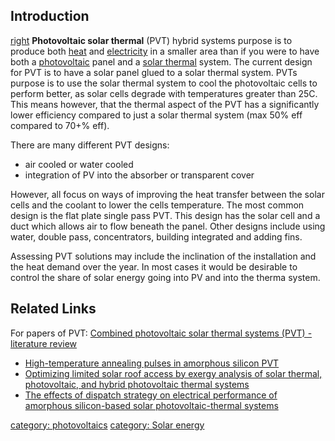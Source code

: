 ==Introduction==
[[image:Pvt.gif|right]]
'''Photovoltaic solar thermal''' (PVT) hybrid systems purpose is to produce both [[heat]] and [[electricity]] in a smaller area than if you were to have both a [[photovoltaic]] panel and a [[solar thermal]] system. The current design for PVT is to have a solar panel glued to a solar thermal system. PVTs purpose is to use the solar thermal system to cool the photovoltaic cells to perform better, as solar cells degrade with temperatures greater than 25C. This means however, that the thermal aspect of the PVT has a significantly lower efficiency compared to just a solar thermal system (max 50% eff compared to 70+% eff).

There are many different PVT designs:

*air cooled or water cooled  
*integration of PV into the absorber or transparent cover 

However, all focus on ways of improving the heat transfer between the solar cells and the coolant to lower the cells temperature. The most common design is the flat plate single pass PVT. This design has the solar cell and a duct which allows air to flow beneath the panel. Other designs include using water, double pass, concentrators, building integrated and adding fins.

Assessing PVT solutions may include the inclination of the installation and the heat demand over the year. In most cases it would be desirable to control the share of solar energy going into PV and into the therma system.

==Related Links==

For papers of PVT: [[Combined photovoltaic solar thermal systems (PVT) - literature review]]
* [[High-temperature annealing pulses in amorphous silicon PVT]]
* [[Optimizing limited solar roof access by exergy analysis of solar thermal, photovoltaic, and hybrid photovoltaic thermal systems]]
* [[The effects of dispatch strategy on electrical performance of amorphous silicon-based solar photovoltaic-thermal systems]]

{{Solar navbox}}

[[category: photovoltaics]]
[[category: Solar energy]]